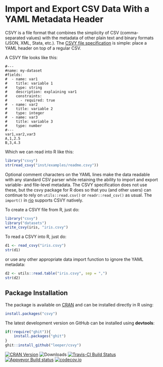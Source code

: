 # Import and Export CSV Data With a YAML Metadata Header #

CSVY is a file format that combines the simplicity of CSV (comma-separated values) with the metadata of other plain text and binary formats (JSON, XML, Stata, etc.). The [CSVY file specification](http://csvy.org/) is simple: place a YAML header on top of a regular CSV. 

A CSVY file looks like this:

```
#---
#name: my-dataset
#fields:
#  - name: var1
#    title: variable 1
#    type: string
#    description: explaining var1
#    constraints:
#      - required: true
#  - name: var2
#    title: variable 2
#    type: integer
#  - name: var3
#    title: variable 3
#    type: number
#---
var1,var2,var3
A,1,2.5
B,3,4.3
```

Which we can read into R like this:


```r
library("csvy")
str(read_csvy("inst/examples/readme.csvy"))
```

Optional comment characters on the YAML lines make the data readable with any standard CSV parser while retaining the ability to import and export variable- and file-level metadata. The CSVY specification does not use these, but the csvy package for R does so that you (and other users) can continue to rely on `utils::read.csv()` or `readr::read_csv()` as usual. The `import()` in [rio](https://cran.r-project.org/package=rio) supports CSVY natively.

To create a CSVY file from R, just do:

```r
library("csvy")
library("datasets")
write_csvy(iris, "iris.csvy")
```

To read a CSVY into R, just do:

```r
d1 <- read_csvy("iris.csvy")
str(d1)
```

or use any other appropriate data import function to ignore the YAML metadata:

```r
d2 <- utils::read.table("iris.csvy", sep = ",")
str(d2)
```



## Package Installation ##

The package is available on [CRAN](https://cran.r-project.org/package=csvy) and can be installed directly in R using:

```R
install.packages("csvy")
```

The latest development version on GitHub can be installed using **devtools**:

```R
if(!require("ghit")){
    install.packages("ghit")
}
ghit::install_github("leeper/csvy")
```

[![CRAN Version](http://www.r-pkg.org/badges/version/csvy)](https://cran.r-project.org/package=csvy)
![Downloads](http://cranlogs.r-pkg.org/badges/csvy)
[![Travis-CI Build Status](https://travis-ci.org/leeper/csvy.png?branch=master)](https://travis-ci.org/leeper/csvy)
[![Appveyor Build status](https://ci.appveyor.com/api/projects/status/sgttgdfcql63578u?svg=true)](https://ci.appveyor.com/project/leeper/csvy)
[![codecov.io](http://codecov.io/github/leeper/csvy/coverage.svg?branch=master)](http://codecov.io/github/leeper/csvy?branch=master)


